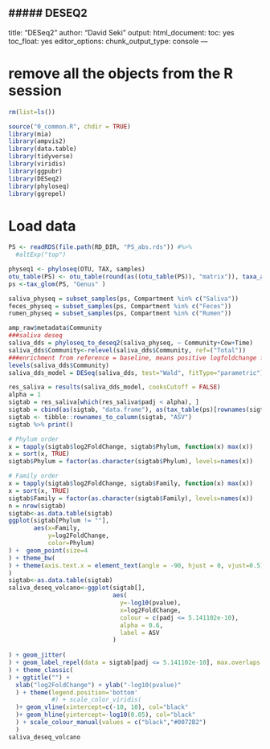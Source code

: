 ##### DESEQ2
---
title: "DESeq2"
author: "David Seki"
output: 
  html_document: 
    toc: yes
    toc_float: yes
editor_options: 
  chunk_output_type: console
---

# remove all the objects from the R session
```r
rm(list=ls())
```

```r
source("0_common.R", chdir = TRUE)
library(mia)
library(ampvis2)
library(data.table)
library(tidyverse)
library(viridis)
library(ggpubr)
library(DESeq2)
library(phyloseq)
library(ggrepel) 
```


# Load data
```r
PS <- readRDS(file.path(RD_DIR, "PS_abs.rds")) #%>%
  #altExp("top")
```


```r
physeq1 <- phyloseq(OTU, TAX, samples)
otu_table(PS) <- otu_table(round(as((otu_table(PS)), "matrix")), taxa_are_rows(PS))
ps <-tax_glom(PS, "Genus" )

saliva_physeq = subset_samples(ps, Compartment %in% c("Saliva"))
feces_physeq = subset_samples(ps, Compartment %in% c("Feces"))
rumen_physeq = subset_samples(ps, Compartment %in% c("Rumen"))

amp_raw$metadata$Community
###saliva deseq
saliva_dds = phyloseq_to_deseq2(saliva_physeq, ~ Community+Cow+Time)
saliva_dds$Community<-relevel(saliva_dds$Community, ref=("Total"))
###enrichment from reference = baseline, means positive logfoldchange from Total into MACS
levels(saliva_dds$Community)
saliva_dds_model = DESeq(saliva_dds, test="Wald", fitType="parametric")

res_saliva = results(saliva_dds_model, cooksCutoff = FALSE)
alpha = 1
sigtab = res_saliva[which(res_saliva$padj < alpha), ]
sigtab = cbind(as(sigtab, "data.frame"), as(tax_table(ps)[rownames(sigtab), ], "matrix"))
sigtab <- tibble::rownames_to_column(sigtab, "ASV")
sigtab %>% print()

# Phylum order
x = tapply(sigtab$log2FoldChange, sigtab$Phylum, function(x) max(x))
x = sort(x, TRUE)
sigtab$Phylum = factor(as.character(sigtab$Phylum), levels=names(x))

# Family order
x = tapply(sigtab$log2FoldChange, sigtab$Family, function(x) max(x))
x = sort(x, TRUE)
sigtab$Family = factor(as.character(sigtab$Family), levels=names(x))
n = nrow(sigtab)
sigtab<-as.data.table(sigtab)
ggplot(sigtab[Phylum != ""],
       aes(x=Family,
           y=log2FoldChange,
           color=Phylum)
) +  geom_point(size=4
) + theme_bw(
) + theme(axis.text.x = element_text(angle = -90, hjust = 0, vjust=0.5)
)
sigtab<-as.data.table(sigtab)
saliva_deseq_volcano<-ggplot(sigtab[],
                             aes(
                               y=-log10(pvalue),
                               x=log2FoldChange,
                               colour = c(padj <= 5.141102e-10),
                               alpha = 0.6,
                               label = ASV
                             )
                             
) + geom_jitter(
) + geom_label_repel(data = sigtab[padj <= 5.141102e-10], max.overlaps = Inf
) + theme_classic(
) + ggtitle("") +
  xlab("log2FoldChange") + ylab("-log10(pvalue)"
  ) + theme(legend.position='bottom'
            #) + scale_color_viridis(
  )+ geom_vline(xintercept=c(-10, 10), col="black"
  )+ geom_hline(yintercept=-log10(0.05), col="black"
  ) + scale_colour_manual(values = c("black","#0072B2")
  )
saliva_deseq_volcano 

```